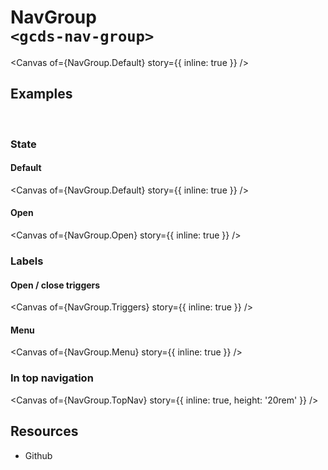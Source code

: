 
<Meta of={NavGroup} name="Overview" />

# NavGroup<br/>`<gcds-nav-group>`

<Canvas
  of={NavGroup.Default}
  story={{ inline: true }}
/>

## Examples
<br/>

### State

#### Default

<Canvas
  of={NavGroup.Default}
  story={{ inline: true }}
/>

#### Open

<Canvas
  of={NavGroup.Open}
  story={{ inline: true }}
/>

### Labels

#### Open / close triggers

<Canvas
  of={NavGroup.Triggers}
  story={{ inline: true }}
/>

#### Menu

<Canvas
  of={NavGroup.Menu}
  story={{ inline: true }}
/>

### In top navigation

<Canvas
  of={NavGroup.TopNav}
  story={{ inline: true, height: '20rem' }}
/>

## Resources

<ul>
  <li>
    <gcds-button type="link" button-style="text-only" href="https://github.com/cds-snc/gcds-components/tree/main/packages/web/src/components/gcds-nav-group" target="_blank">Github</gcds-button>
  </li>
</ul>
